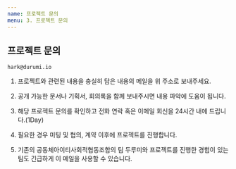 ```yaml
---
name: 프로젝트 문의
menu: 3. 프로젝트 문의
---
```


## 프로젝트 문의

```
hark@durumi.io

```

1. 프로젝트와 관련된 내용을 충실히 담은 내용의 메일을 위 주소로 보내주세요.  

2. 공개 가능한 문서나 기획서, 회의록을 함께 보내주시면 내용 파악에 도움이 됩니다.

3. 해당 프로젝트 문의를 확인하고 전화 연락 혹은 이메일 회신을 24시간 내에 드립니다.(1Day)

4. 필요한 경우 미팅 및 협의, 계약 이후에 프로젝트를 진행합니다.

5. 기존의 공동체아이티사회적협동조합의 팀 두루미와 프로젝트를 진행한 경험이 있는 팀도 긴급하게 이 메일을 사용할 수 있습니다. 




